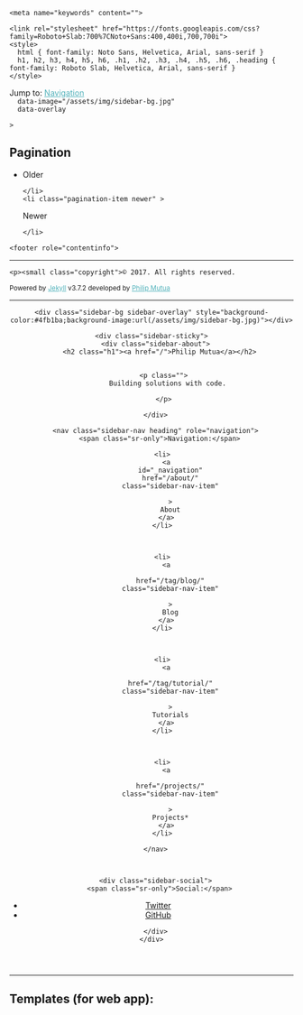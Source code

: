 <!DOCTYPE html>
<html lang="en"><!--
 __  __                __                                     __


 :::    ::: :::   ::: :::::::::  :::::::::: :::::::::  :::    ::: :::   ::: :::        :::        
 :+:    :+: :+:   :+: :+:    :+: :+:        :+:    :+: :+:    :+: :+:   :+: :+:        :+:        
 +:+    +:+  +:+ +:+  +:+    +:+ +:+        +:+    +:+ +:+    +:+  +:+ +:+  +:+        +:+        
 +#++:++#++   +#++:   +#+    +:+ +#++:++#   +#++:++#+  +#++:++#++   +#++:   +#+        +#+        
 +#+    +#+    +#+    +#+    +#+ +#+        +#+        +#+    +#+    +#+    +#+        +#+        
 #+#    #+#    #+#    #+#    #+# #+#        #+#        #+#    #+#    #+#    #+#        #+#        
 ###    ###    ###    #########  ########## ###        ###    ###    ###    ########## ##########
 
This is a Modified version I tweeked <https://github.com/pmutua> 

From 

Hydejack v7.5.0 <https://qwtel.com/hydejack/>



-->




<head>
  <link rel="stylesheet" href="/assets/css/main.css">

<meta charset="utf-8">
<meta name="viewport" content="width=device-width, initial-scale=1, maximum-scale=1, user-scalable=no">
<meta http-equiv="x-ua-compatible" content="ie=edge">


  
<!-- Begin Jekyll SEO tag v2.3.0 -->
<title>Blog | Philip Mutua</title>
<meta property="og:title" content="Blog" />
<meta name="author" content="philip mutua" />
<meta property="og:locale" content="en" />
<meta name="description" content="Building solutions with technology." />
<meta property="og:description" content="Building solutions with technology." />
<link rel="canonical" href="http://localhost:4000/index.mdx" />
<meta property="og:url" content="http://localhost:4000/index.mdx" />
<meta property="og:site_name" content="Philip Mutua" />
<script type="application/ld+json">
{"name":null,"description":"Building solutions with technology.","author":{"@type":"Person","name":"philip mutua"},"@type":"WebPage","url":"http://localhost:4000/index.mdx","publisher":{"@type":"Organization","logo":{"@type":"ImageObject","url":"http://localhost:4000/assets/icons/icon.png"},"name":"philip mutua"},"image":null,"headline":"Blog","dateModified":null,"datePublished":null,"sameAs":null,"mainEntityOfPage":null,"@context":"http://schema.org"}</script>
<!-- End Jekyll SEO tag -->


  

  
    <meta name="keywords" content="">
  


<meta name="mobile-web-app-capable" content="yes">

<meta name="apple-mobile-web-app-capable" content="yes">
<meta name="apple-mobile-web-app-title" content="Philip Mutua">
<meta name="apple-mobile-web-app-status-bar-style" content="black">

<meta name="application-name" content="Philip Mutua">
<meta name="msapplication-config" content="/assets/ieconfig.xml">


<meta name="theme-color" content="#4fb1ba">


<meta name="generator" content="Hydejack v7.5.0">

<link type="application/atom+xml" rel="alternate" href="http://localhost:4000/feed.xml" title="Philip Mutua" />



<link rel="alternate" href="http://localhost:4000/index.mdx" hreflang="en">

<link rel="shortcut icon" href="/assets/icons/favicon.ico">
<link rel="apple-touch-icon" href="/assets/icons/icon.png">

<link rel="manifest" href="/assets/manifest.json">


  <link rel="dns-prefetch" href="https://fonts.googleapis.com">
  <link rel="dns-prefetch" href="https://fonts.gstatic.com">







<link id="_katexJS"  rel="dns-prefetch" href="/assets/bower_components/katex/dist/katex.min.js">
<link id="_katexCSS" rel="dns-prefetch" href="/assets/bower_components/katex/dist/katex.min.css">

<script>
  function stdOnEnd(n,e){n.onload=function(){this.onerror=this.onload=null,e(null,n)},n.onerror=function(){this.onerror=this.onload=null,e(new Error("Failed to load "+this.src),n)}}function ieOnEnd(n,e){n.onreadystatechange=function(){"complete"!=this.readyState&&"loaded"!=this.readyState||(this.onreadystatechange=null,e(null,n))}}window.setRelStylesheet=function(n){function e(){this.rel="stylesheet"}var o=document.getElementById(n);o.addEventListener?o.addEventListener("load",e,!1):o.onload=e},window._loaded=!1,window.loadJSDeferred=function(n,e){function o(){window._loaded=!0;var o=document.createElement("script");o.src=n,e&&(("onload"in o?stdOnEnd:ieOnEnd)(o,e),o.onload||stdOnEnd(o,e));var t=document.scripts[0];t.parentNode.insertBefore(o,t)}window._loaded?o():window.addEventListener?window.addEventListener("load",o,!1):window.onload=o};
!function(a){"use strict";var b=function(b,c,d){function e(a){return h.body?a():void setTimeout(function(){e(a)})}function f(){i.addEventListener&&i.removeEventListener("load",f),i.media=d||"all"}var g,h=a.document,i=h.createElement("link");if(c)g=c;else{var j=(h.body||h.getElementsByTagName("head")[0]).childNodes;g=j[j.length-1]}var k=h.styleSheets;i.rel="stylesheet",i.href=b,i.media="only x",e(function(){g.parentNode.insertBefore(i,c?g:g.nextSibling)});var l=function(a){for(var b=i.href,c=k.length;c--;)if(k[c].href===b)return a();setTimeout(function(){l(a)})};return i.addEventListener&&i.addEventListener("load",f),i.onloadcssdefined=l,l(f),i};"undefined"!=typeof exports?exports.loadCSS=b:a.loadCSS=b}("undefined"!=typeof global?global:this);
!function(a){if(a.loadCSS){var b=loadCSS.relpreload={};if(b.support=function(){try{return a.document.createElement("link").relList.supports("preload")}catch(b){return!1}},b.poly=function(){for(var b=a.document.getElementsByTagName("link"),c=0;c<b.length;c++){var d=b[c];"preload"===d.rel&&"style"===d.getAttribute("as")&&(a.loadCSS(d.href,d,d.getAttribute("media")),d.rel=null)}},!b.support()){b.poly();var c=a.setInterval(b.poly,300);a.addEventListener&&a.addEventListener("load",function(){b.poly(),a.clearInterval(c)}),a.attachEvent&&a.attachEvent("onload",function(){a.clearInterval(c)})}}}(this);

  window._noPushState = false;
  window._noDrawer = false;
</script>

<!--[if gt IE 8]><!---->


<script>
  WebFontConfig = {
    
    google: {
      families: ['Roboto+Slab:700','Noto+Sans:400,400i,700,700i']
    },
    

    custom: {
      families: ['icomoon'],
      urls: ['/assets/icomoon/style.css']
    }
  };
  (function(d) {
    var wf = d.createElement('script'), s = d.scripts[0];
    wf.src = "/assets/bower_components/webfontloader/webfontloader.js";
    s.parentNode.insertBefore(wf, s);
  }(document));
</script>
<!--<![endif]-->

<noscript>
  
  

  
    <link rel="stylesheet" href="https://fonts.googleapis.com/css?family=Roboto+Slab:700%7CNoto+Sans:400,400i,700,700i">
    <style>
      html { font-family: Noto Sans, Helvetica, Arial, sans-serif }
      h1, h2, h3, h4, h5, h6, .h1, .h2, .h3, .h4, .h5, .h6, .heading { font-family: Roboto Slab, Helvetica, Arial, sans-serif }
    </style>
  

  <link rel="stylesheet" href="/assets/icomoon/style.css">
</noscript>

<!--[if gt IE 8]><!-->



  <link rel="stylesheet" href="/assets/css/hydejack-7.5.0.css">



<style id="_pageStyle">

.content a:not(.btn){color:#4fb1ba;border-color:rgba(79,177,186,0.2)}.content a:not(.btn):hover{border-color:#4fb1ba}:focus{outline-color:#4fb1ba}.btn-primary{color:#fff;background-color:#4fb1ba;border-color:#4fb1ba}.btn-primary:focus,.btn-primary.focus{box-shadow:0 0 0 3px rgba(79,177,186,0.5)}.btn-primary:hover,.btn-primary.hover{color:#fff;background-color:#409ba3;border-color:#409ba3}.btn-primary:disabled,.btn-primary.disabled{color:#fff;background-color:#4fb1ba;border-color:#4fb1ba}.btn-primary:active,.btn-primary.active{color:#fff;background-color:#409ba3;border-color:#409ba3}::selection{color:#fff;background:#4fb1ba}::-moz-selection{color:#fff;background:#4fb1ba}

</style>

<!--<![endif]-->




  <link rel="stylesheet" type="text/css" href="http://localhost:4000/css/demo.css" />
  <link rel="stylesheet" type="text/css" href="http://localhost:4000/css/component.css" />
  <script src="http://localhost:4000/js/modernizr.custom.js"></script>
</head>

<body>
  <div class="navbar fixed-top">
  <div class="content">
    <div class="nav-btn-bar">
      <span class="sr-only">Jump to:</span>
      <a id="_menu" class="nav-btn no-hover" href="#_navigation">
        <span class="sr-only">Navigation</span>
        <span class="icon-menu"></span>
      </a>
    </div>
  </div>
</div>


<hy-push-state>
  <main
    id="_main"
    class="content fade-in layout-blog"
    role="main"
    data-color="#4fb1ba"
    data-theme-color=""
    
      data-image="/assets/img/sidebar-bg.jpg"
      data-overlay
    
    >
    

  

<h2 class="sr-only">Pagination</h2>
<nav class="pagination heading clearfix" role="navigation">
  <ul>
    <li class="pagination-item older" >
      
      
      
  <span class=" ">Older</span>


    </li>
    <li class="pagination-item newer" >
      
      
      
  <span class=" ">Newer</span>


    </li>
  </ul>
</nav>




    


    <footer role="contentinfo">
  <hr/>
  
    <p><small class="copyright">© 2017. All rights reserved.
</small></p>
  
  
  <p><small>Powered by <a class="external" href="https://jekyllrb.com/">Jekyll</a> v<span id="_version">3.7.2 </span>
      developed by <a class="external" href="https://twitter.com/itsphilipmutua"/>Philip Mutua</a></small></p>
  <hr class="sr-only"/>
</footer>

  </main>
  <hy-drawer>
  <header id="_sidebar" class="sidebar" role="banner">
    
    <div class="sidebar-bg sidebar-overlay" style="background-color:#4fb1ba;background-image:url(/assets/img/sidebar-bg.jpg)"></div>

    <div class="sidebar-sticky">
      <div class="sidebar-about">
        <h2 class="h1"><a href="/">Philip Mutua</a></h2>
        
        
          <p class="">
            Building solutions with code.

          </p>
        
      </div>

      <nav class="sidebar-nav heading" role="navigation">
        <span class="sr-only">Navigation:</span>
<ul>
  
  
  
  
    
      <li>
        <a
          id="_navigation"
          href="/about/"
          class="sidebar-nav-item"
          
          >
          About
        </a>
      </li>
    
  
    
      <li>
        <a
          
          href="/tag/blog/"
          class="sidebar-nav-item"
          
          >
          Blog
        </a>
      </li>
    
  
    
      <li>
        <a
          
          href="/tag/tutorial/"
          class="sidebar-nav-item"
          
          >
          Tutorials
        </a>
      </li>
    
  
    
      <li>
        <a
          
          href="/projects/"
          class="sidebar-nav-item"
          
          >
          Projects*
        </a>
      </li>
    
  
</ul>

      </nav>

      

      <div class="sidebar-social">
        <span class="sr-only">Social:</span>
<ul>
  

  

  
    













<li>
  <a href="https://twitter.com/itsphilipmutua" title="Twitter" class="no-mark-external">
    <span class="icon-twitter"></span>
    <span class="sr-only">Twitter</span>
  </a>
</li>

  
    













<li>
  <a href="https://github.com/pmutua" title="GitHub" class="no-mark-external">
    <span class="icon-github"></span>
    <span class="sr-only">GitHub</span>
  </a>
</li>

  
</ul>

      </div>
    </div>
  </header>
</hy-drawer>

</hy-push-state>


  

  <!--[if gt IE 9]><!-->
  
  <script>loadJSDeferred('/assets/js/hydejack-7.5.0.js');</script>
  
  <!--<![endif]-->



  
<hr class="sr-only"/>
<h2 class="sr-only">Templates (for web app):</h2>

<template id="_animation-template">
  <div class="animation-main fixed-top">
    <div class="content">
      <div class="page"></div>
    </div>
  </div>
</template>

<template id="_loading-template">
  <div class="loading">
    <span class="sr-only">Loading…</span>
    <span class="icon-cog"></span>
  </div>
</template>

<template id="_error-template">
  <div class="page">
    <h1 class="page-title">Error</h1>
    
    
    <p class="lead">
      Sorry, an error occurred while loading <a class="this-link" href=""></a>.

    </p>
  </div>
</template>

<template id="_back-template">
  <a id="_back" class="back nav-btn no-hover">
    <span class="sr-only">Back</span>
    <span class="icon-arrow-left2"></span>
  </a>
</template>

<template id="_permalink-template">
  <a href="#" class="permalink">
    <span class="sr-only">Permalink</span>
    <span class="icon-link"></span>
  </a>
</template>




  <script src="http://localhost:4000/js/imagesloaded.pkgd.min.js"></script>
  <script src="http://localhost:4000/js/masonry.pkgd.min.js"></script>
  <script src="http://localhost:4000/js/classie.js"></script>
  <script src="http://localhost:4000/js/cbpGridGallery.js"></script>
  <script>
    new CBPGridGallery( document.getElementById( 'grid-gallery' ) );
  </script>
</body>







  </html>
